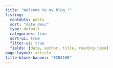 ```yaml
---
title: "Welcome to my blog !"
listing:
  contents: posts
  sort: "date desc"
  type: default
  categories: true
  sort-ui: true
  filter-ui: true
  fields: [date, author, title, reading-time]
page-layout: article 
title-block-banner: "#CB410B"
---
```

